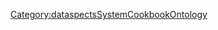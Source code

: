 {{PropertyPage
|SMWHasType=URL
|PredicateClass=Property
}}
[[Category:dataspectsSystemCookbookOntology]]
